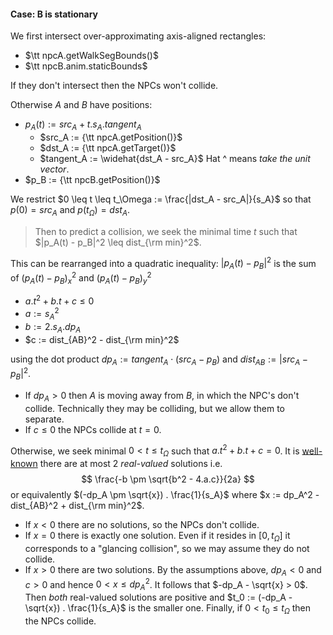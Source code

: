 
#### Case: B is stationary

We first intersect over-approximating axis-aligned rectangles:
- $\tt npcA.getWalkSegBounds()$
- $\tt npcB.anim.staticBounds$

If they don't intersect then the NPCs won't collide.<QedIcon/>

Otherwise $A$ and $B$ have positions:
- $p_A(t) := src_A + t . s_A . tangent_A$
  - $src_A := {\tt npcA.getPosition()}$
  - $dst_A := {\tt npcA.getTarget()}$
  - $tangent_A := \widehat{dst_A - src_A}$ <SideNote>Hat ^ means <i>take the unit vector</i>.</SideNote>
- $p_B := {\tt npcB.getPosition()}$

We restrict $0 \leq t \leq t_\Omega := \frac{|dst_A - src_A|}{s_A}$ so that $p(0) = src_A$ and $p(t_\Omega) = dst_A$.
> Then to predict a collision,
> we seek the minimal time $t$ such that $|p_A(t) - p_B|^2 \leq dist_{\rm min}^2$.

This can be rearranged into a quadratic inequality: <SideNote>$|p_A(t) - p_B|^2$ is the sum of $(p_A(t) - p_B)_x^2$ and $(p_A(t) - p_B)_y^2$</SideNote>
- $a.t^2 + b.t + c ≤ 0$
- $a := s_A^2$
- $b := 2.s_A . dp_A$
- $c := dist_{AB}^2 - dist_{\rm min}^2$

using the dot product $dp_A := tangent_A \cdot (src_A - p_B)$ and $dist_{AB} := |src_A - p_B|^2$.

- If $dp_A > 0$ then $A$ is moving away from $B$, in which the NPC's don't collide.<QedIcon/> <SideNote>Technically they may be colliding, but we allow them to separate.</SideNote>
- If $c \leq 0$ the NPCs collide at $t = 0$.<QedIcon/>

Otherwise, we seek minimal $0 < t \leq t_\Omega$ such that $a.t^2 + b.t + c = 0$.
It is [well-known](https://en.wikipedia.org/wiki/Quadratic_equation) there are at most 2 _real-valued_ solutions i.e.
$$
\frac{-b \pm \sqrt{b^2 - 4.a.c}}{2a}
$$
or equivalently $(-dp_A \pm \sqrt{x}) . \frac{1}{s_A}$ where $x := dp_A^2 - dist_{AB}^2 + dist_{\rm min}^2$.
- If $x < 0$ there are no solutions, so the NPCs don't collide.<QedIcon/>
- If $x = 0$ there is exactly one solution. Even if it resides in $[0, t_\Omega]$ it corresponds to a "glancing collision",
  so we may assume they do not collide.<QedIcon/>
- If $x > 0$ there are two solutions.
  By the assumptions above, $dp_A < 0$ and $c > 0$ and hence $0 < x \leq dp_A^2$.
  It follows that $-dp_A - \sqrt{x} > 0$.
  Then _both_ real-valued solutions are positive and $t_0 := (-dp_A - \sqrt{x}) . \frac{1}{s_A}$ is the smaller one.
  Finally, if $0 < t_0 \leq t_\Omega$ then the NPCs collide.<QedIcon/>
